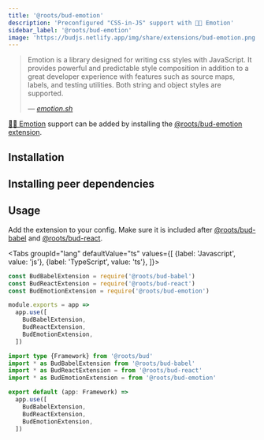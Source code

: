 ```yaml
---
title: '@roots/bud-emotion'
description: 'Preconfigured "CSS-in-JS" support with 👩‍🎤 Emotion'
sidebar_label: '@roots/bud-emotion'
image: 'https://budjs.netlify.app/img/share/extensions/bud-emotion.png'
---
```






<blockquote>
  <p>Emotion is a library designed for writing css styles with JavaScript. It provides powerful and predictable style composition in addition to a great developer 
  experience with features such as source maps, labels, and testing utilities. 
  Both string and object styles are supported.</p>
  <cite>&mdash; <a href="https://emotion.sh">emotion.sh</a></cite>
</blockquote>

[👩‍🎤 Emotion](https://emotion.sh) support can be added by installing the [@roots/bud-emotion extension](/extensions/bud-emotion).

## Installation

<Install packages="@roots/bud-emotion" />

## Installing peer dependencies

<PeerDependencies />

## Usage

Add the extension to your config. Make sure it is included after [@roots/bud-babel](/extensions/bud-babel) and [@roots/bud-react](/extensions/bud-react).

<Tabs
  groupId="lang"
  defaultValue="ts"
  values={[
    {label: 'Javascript', value: 'js'},
    {label: 'TypeScript', value: 'ts'},
  ]}>
  <TabItem value="js">

```js title='bud.config.js' {3,9}
const BudBabelExtension = require('@roots/bud-babel')
const BudReactExtension = require('@roots/bud-react')
const BudEmotionExtension = require('@roots/bud-emotion')

module.exports = app =>
  app.use([
    BudBabelExtension,
    BudReactExtension,
    BudEmotionExtension,
  ])
```

  </TabItem>
  <TabItem value="ts">

```ts title='bud.config.ts' {4,10}
import type {Framework} from '@roots/bud'
import * as BudBabelExtension from '@roots/bud-babel'
import * as BudReactExtension = from '@roots/bud-react'
import * as BudEmotionExtension = from '@roots/bud-emotion'

export default (app: Framework) => 
  app.use([
    BudBabelExtension,
    BudReactExtension,
    BudEmotionExtension,
  ])
```

  </TabItem>
</Tabs>
